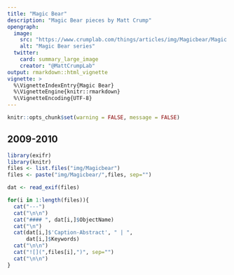 ```yaml
---
title: "Magic Bear"
description: "Magic Bear pieces by Matt Crump"
opengraph:
  image: 
    src: "https://www.crumplab.com/things/articles/img/Magicbear/Magic bear and the master blaster.jpg"
    alt: "Magic Bear series"
  twitter:
    card: summary_large_image
    creator: "@MattCrumpLab"
output: rmarkdown::html_vignette
vignette: >
  %\VignetteIndexEntry{Magic Bear}
  %\VignetteEngine{knitr::rmarkdown}
  %\VignetteEncoding{UTF-8}
---
```


```r
knitr::opts_chunk$set(warning = FALSE, message = FALSE)
```

## 2009-2010

```r
library(exifr)
library(knitr)
files <- list.files("img/Magicbear")
files <- paste("img/Magicbear/",files, sep="")

dat <- read_exif(files)

for(i in 1:length(files)){
  cat("---")
  cat("\n\n")
  cat("#### ", dat[i,]$ObjectName)
  cat("\n")
  cat(dat[i,]$'Caption-Abstract', " | ",
      dat[i,]$Keywords)
  cat("\n\n")
  cat("![](",files[i],")", sep="")
  cat("\n\n")
}
```




